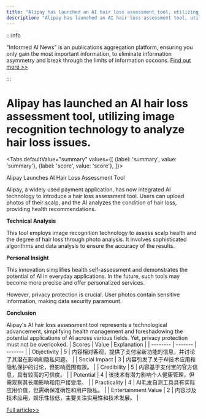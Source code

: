 ```yaml
---
title: "Alipay has launched an AI hair loss assessment tool, utilizing image recognition technology to analyze hair loss issues."
description: "Alipay has launched an AI hair loss assessment tool, utilizing image recognition technology to analyze hair loss issues."
---
```



:::info

"Informed AI News" is an publications aggregation platform, ensuring you only gain the most important information, to eliminate information asymmetry and break through the limits of information cocoons.  [Find out more >>](/)

:::

# Alipay has launched an AI hair loss assessment tool, utilizing image recognition technology to analyze hair loss issues.


<Tabs
	defaultValue="summary"
	values={[
	{label: 'summary', value: 'summary'},
	{label: 'score', value: 'score'},
]}>
<TabItem value="summary">


Alipay Launches AI Hair Loss Assessment Tool

Alipay, a widely used payment application, has now integrated AI technology to introduce a hair loss assessment tool. Users can upload photos of their scalp, and the AI analyzes the condition of hair loss, providing health recommendations.

**Technical Analysis**

This tool employs image recognition technology to assess scalp health and the degree of hair loss through photo analysis. It involves sophisticated algorithms and data analysis to ensure the accuracy of the results.

**Personal Insight**

This innovation simplifies health self-assessment and demonstrates the potential of AI in everyday applications. In the future, such tools may become more precise and offer personalized services.

However, privacy protection is crucial. User photos contain sensitive information, making data security paramount.

**Conclusion**

Alipay's AI hair loss assessment tool represents a technological advancement, simplifying health management and foreshadowing the potential applications of AI across various fields. Yet, privacy protection must not be overlooked.
</TabItem>
<TabItem value="score">
	| Scores     | Value   | Explanation |
	| -------- | ------- | ------- |
	| Objectivity  | 5    | 内容相对客观，提供了支付宝新功能的信息，并讨论了其潜在影响和隐私问题。    |
	| Social Impact | 3     | 内容引发了关于AI技术应用和隐私保护的讨论，但影响范围有限。    |
	| Credibility    | 5    | 内容基于支付宝的官方信息，具有较高的可信度。    |
	| Potential    | 4    | 该技术有潜力影响个人健康管理，但需观察其长期影响和用户接受度。    |
	| Practicality    | 4    | AI毛发自测工具具有实际应用价值，但需确保准确性和用户隐私。    |
	| Entertainment Value    | 2    | 内容涉及技术应用，娱乐性较低，主要关注实用性和技术发展。    |
</TabItem>
</Tabs>

[Full article>>](https://readhub.cn/topic/8aBw6gNmeWP)
